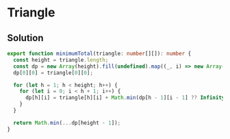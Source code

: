 # Triangle

## Solution

```typescript filename="solution.ts" copy 
export function minimumTotal(triangle: number[][]): number {
  const height = triangle.length;
  const dp = new Array(height).fill(undefined).map((_, i) => new Array(i + 1).fill(undefined));
  dp[0][0] = triangle[0][0];

  for (let h = 1; h < height; h++) {
    for (let i = 0; i < h + 1; i++) {
      dp[h][i] = triangle[h][i] + Math.min(dp[h - 1][i - 1] ?? Infinity, dp[h - 1][i] ?? Infinity);
    }
  }

  return Math.min(...dp[height - 1]);
}
```
